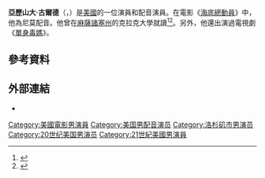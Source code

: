 {{藝人
|姓名 = 亞歷山大·古爾德
|類型 = 男演員
|圖片 = Alexander Gould 2019.jpeg
|圖片尺寸 = 
|圖片簡介 = 
|出生日期 = {{birth date and age|1994|5|4}}
|出生地點 = {{美國}}[[加州|加州]][[洛杉磯|洛杉磯]]
|職業 = 演員
|國籍 = {{美國}}
|母校 = 
|IMDb = 1071252
}}
'''亞歷山大·古爾德'''（{{lang-en|Alexander Gould}}，{{bd|1994年|5月4日|||catIdx=G}}）是[[美國|美國]]的一位演員和配音演員。在電影《[[海底總動員|海底總動員]]》中，他為尼莫配音。他曾在[[麻薩諸塞州|麻薩諸塞州]]的克拉克大學就讀<ref name=timer1>{{cite web|url=http://www.timesofisrael.com/weeds-alexander-gould-just-spent-10-months-in-israel-didja-know/|title='Weeds' star forgoes suburbia for an unrecognized stint in the desert|work=The Times of Israel|accessdate=2015-07-17|archive-date=2019-04-25|archive-url=https://web.archive.org/web/20190425125614/https://www.timesofisrael.com/weeds-alexander-gould-just-spent-10-months-in-israel-didja-know/|dead-url=no}}</ref><ref>{{cite web|url=http://www.sho.com/sho/weeds/cast/21394/shane-botwin|title=Alexander Gould as Shane Botwin in Weeds|work=SHO.com|accessdate=2015-07-05|archive-date=2016-03-19|archive-url=https://web.archive.org/web/20160319034343/http://www.sho.com/sho/weeds/cast/21394/shane-botwin|dead-url=no}}</ref>。另外，他還出演過電視劇《[[單身毒媽|單身毒媽]]》。

==參考資料==
{{reflist}}

==外部連結==
{{commonscat|Alexander Gould}}
*{{IMDb name|1071252}}

{{Authority control}}

{{DEFAULTSORT: Gould, Alexander}}
[[Category:美國電影男演員|Category:美國電影男演員]]
[[Category:美国男配音演员|Category:美国男配音演员]]
[[Category:洛杉矶市男演员|Category:洛杉矶市男演员]]
[[Category:20世纪美国男演员|Category:20世纪美国男演员]]
[[Category:21世紀美國男演員|Category:21世紀美國男演員]]

{{美國人物小作品}}